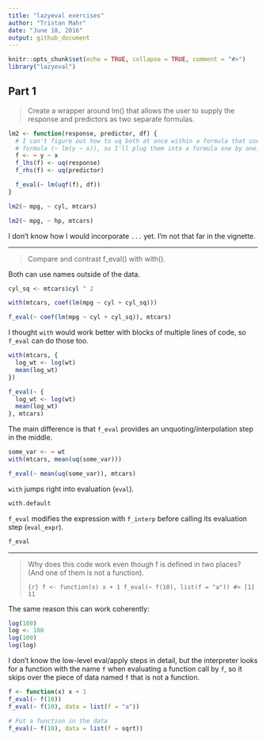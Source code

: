```yaml
---
title: "lazyeval exercises"
author: "Tristan Mahr"
date: "June 18, 2016"
output: github_document
---
```


```r
knitr::opts_chunk$set(echo = TRUE, collapse = TRUE, comment = "#>")
library("lazyeval")
```

## Part 1

> Create a wrapper around lm() that allows the user to supply the response and predictors as two separate formulas.

```r
lm2 <- function(response, predictor, df) {
  # I can't figure out how to uq both at once within a formula that uses a
  # formula (~ lm(y ~ x)), so I'll plug them into a formula one by one.
  f <- ~ y ~ x
  f_lhs(f) <- uq(response)
  f_rhs(f) <- uq(predictor)

  f_eval(~ lm(uqf(f), df))
}

lm2(~ mpg, ~ cyl, mtcars)

lm2(~ mpg, ~ hp, mtcars)
```

I don't know how I would incorporate `...` yet. I'm not that far in the vignette.

***

> Compare and contrast f_eval() with with().

Both can use names outside of the data.

```r
cyl_sq <- mtcars$cyl ^ 2

with(mtcars, coef(lm(mpg ~ cyl + cyl_sq)))

f_eval(~ coef(lm(mpg ~ cyl + cyl_sq)), mtcars)
```


I thought `with` would work better with blocks of multiple lines of code, so 
`f_eval` can do those too.

```r
with(mtcars, {
  log_wt <- log(wt)
  mean(log_wt)
})

f_eval(~ {
  log_wt <- log(wt)
  mean(log_wt)
}, mtcars)
```

The main difference is that `f_eval` provides an unquoting/interpolation step in
the middle.

```r
some_var <- ~ wt
with(mtcars, mean(uq(some_var)))

f_eval(~ mean(uq(some_var)), mtcars)
```

`with` jumps right into evaluation (`eval`).

```r
with.default
```

`f_eval` modifies the expression with `f_interp` before calling its evaluation
step (`eval_expr`).

```r
f_eval
```


*** 

> Why does this code work even though f is defined in two places? (And one of them is not a function).
> 
> ```{r}
> f <- function(x) x + 1
> f_eval(~ f(10), list(f = "a"))
> #> [1] 11
> ```

The same reason this can work coherently:

```r
log(100)
log <- 100
log(100)
log(log)
```

I don't know the low-level eval/apply steps in detail, but the interpreter looks
for a function with the name `f` when evaluating a function call by `f`, so it
skips over the piece of data named `f` that is not a function.


```r
f <- function(x) x + 1
f_eval(~ f(10))
f_eval(~ f(10), data = list(f = "a"))

# Put a function in the data
f_eval(~ f(10), data = list(f = sqrt))
```

